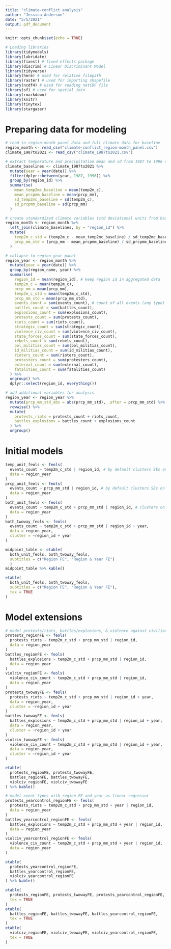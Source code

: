 ```yaml
---
title: "climate-conflict analysis"
author: "Jessica Anderson"
date: "5/5/2021"
output: pdf_document
---
```


```r
knitr::opts_chunk$set(echo = TRUE)

# Loading libraries
library(tidymodels) 
library(lubridate) 
library(fixest) # fixed effects package
library(discrim) # Linear Discriminant Model
library(tidyverse)
library(here) # used for relative filepath
library(raster) # used for importing shapefile
library(ncdf4) # used for reading netCDF file
library(sf) # used for spatial join
library(rmarkdown)
library(knitr)
library(tinytex)
library(stargazer)
```

# Preparing data for modeling

```r
# read in region-month panel data and full climate data for baseline
region_month <- read_csv("climate-conflict_region-month_panel.csv")
climate_1987to2021 <- read_csv("climate_1987to2021.csv")

# extract temperature and precipitation mean and sd from 1987 to 1996 data
climate_baselines <- climate_1987to2021 %>% 
  mutate(year = year(date)) %>% 
  filter(dplyr::between(year, 1987, 1996)) %>% 
  group_by(region_id) %>% 
  summarise(
    mean_temp2mc_baseline = mean(temp2m_c), 
    mean_prcpmm_baseline = mean(prcp_mm), 
    sd_temp2mc_baseline = sd(temp2m_c),
    sd_prcpmm_baseline = sd(prcp_mm)
  )

# create standardized climate variables (std deviational units from baseline mean)
region_month <- region_month %>% 
  left_join(climate_baselines, by = "region_id") %>% 
  mutate(
    temp2m_c_std = (temp2m_c - mean_temp2mc_baseline) / sd_temp2mc_baseline, 
    prcp_mm_std = (prcp_mm - mean_prcpmm_baseline) / sd_prcpmm_baseline
  )

# collapse to region-year panel
region_year <- region_month %>% 
  mutate(year = year(date)) %>% 
  group_by(region_name, year) %>% 
  summarise(
    region_id = mean(region_id), # keep region id in aggregated data
    temp2m_c = mean(temp2m_c),
    prcp_mm = mean(prcp_mm),
    temp2m_c_std = mean(temp2m_c_std),
    prcp_mm_std = mean(prcp_mm_std),
    events_count = sum(events_count), # count of all events (any type)
    battles_count = sum(battles_count),
    explosions_count = sum(explosions_count),
    protests_count = sum(protests_count),
    riots_count = sum(riots_count),
    strategic_count = sum(strategic_count), 
    violence_civ_count = sum(violence_civ_count), 
    state_forces_count = sum(state_forces_count), 
    rebels_count = sum(rebels_count), 
    pol_militias_count = sum(pol_militias_count), 
    id_militias_count = sum(id_militias_count), 
    rioters_count = sum(rioters_count), 
    protesters_count = sum(protesters_count), 
    external_count = sum(external_count),
    fatalities_count = sum(fatalities_count)
  ) %>% 
  ungroup() %>% 
  dplyr::select(region_id, everything())

# add additional variables for analysis
region_year <- region_year %>% 
  mutate(prcp_mm_std_abs = abs(prcp_mm_std), .after = prcp_mm_std) %>% 
  rowwise() %>% 
  mutate(
    protests_riots = protests_count + riots_count,
    battles_explosions = battles_count + explosions_count
  ) %>% 
  ungroup()
```

# Initial models

```r
temp_unit_feols <- feols(
  events_count ~ temp2m_c_std | region_id, # by default clusters SEs on region_id
  data = region_year
)
prcp_unit_feols <- feols(
  events_count ~ prcp_mm_std | region_id, # by default clusters SEs on region_id
  data = region_year
)
both_unit_feols <- feols(
  events_count ~ temp2m_c_std + prcp_mm_std | region_id, # clusters on region_id
  data = region_year
)
both_twoway_feols <- feols(
  events_count ~ temp2m_c_std + prcp_mm_std | region_id + year,
  data = region_year,
  cluster = ~region_id + year
)

midpoint_table <- etable(
  both_unit_feols, both_twoway_feols, 
  subtitles = c("Region FE", "Region & Year FE")
  )
midpoint_table %>% kable()
```

```r
etable(
  both_unit_feols, both_twoway_feols,
  subtitles = c("Region FE", "Region & Year FE"), 
  tex = TRUE
)
```

# Model extensions

```r
# model protests/riots, battles/explosions, & violence against civilians separately
protests_regionFE <- feols(
  protests_riots ~ temp2m_c_std + prcp_mm_std | region_id,
  data = region_year
)
battles_regionFE <- feols(
  battles_explosions ~ temp2m_c_std + prcp_mm_std | region_id,
  data = region_year
)
violciv_regionFE <- feols(
  violence_civ_count ~ temp2m_c_std + prcp_mm_std | region_id,
  data = region_year
)
protests_twowayFE <- feols(
  protests_riots ~ temp2m_c_std + prcp_mm_std | region_id + year,
  data = region_year,
  cluster = ~region_id + year
)
battles_twowayFE <- feols(
  battles_explosions ~ temp2m_c_std + prcp_mm_std | region_id + year,
  data = region_year,
  cluster = ~region_id + year
)
violciv_twowayFE <- feols(
  violence_civ_count ~ temp2m_c_std + prcp_mm_std | region_id + year,
  data = region_year,
  cluster = ~region_id + year
)

etable(
  protests_regionFE, protests_twowayFE,
  battles_regionFE, battles_twowayFE,
  violciv_regionFE, violciv_twowayFE
) %>% kable()

# model event types with region FE and year as linear regressor
protests_yearcontrol_regionFE <- feols(
  protests_riots ~ temp2m_c_std + prcp_mm_std + year | region_id,
  data = region_year
)
battles_yearcontrol_regionFE <- feols(
  battles_explosions ~ temp2m_c_std + prcp_mm_std + year | region_id,
  data = region_year
)
violciv_yearcontrol_regionFE <- feols(
  violence_civ_count ~ temp2m_c_std + prcp_mm_std + year | region_id,
  data = region_year
)

etable(
  protests_yearcontrol_regionFE, 
  battles_yearcontrol_regionFE, 
  violciv_yearcontrol_regionFE
) %>% kable()
```

```r
etable(
  protests_regionFE, protests_twowayFE, protests_yearcontrol_regionFE, 
  tex = TRUE
)
etable(
  battles_regionFE, battles_twowayFE, battles_yearcontrol_regionFE, 
  tex = TRUE
)
etable(
  violciv_regionFE, violciv_twowayFE, violciv_yearcontrol_regionFE, 
  tex = TRUE
)
```
